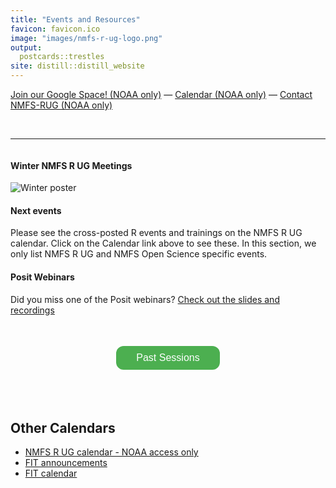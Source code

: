 ```yaml
---
title: "Events and Resources"
favicon: favicon.ico
image: "images/nmfs-r-ug-logo.png"
output:
  postcards::trestles
site: distill::distill_website
---
```


<script>
$('#button').click(function(){
    $('#wrapper').toggle();
});  
</script>
<style>
#wrapper {
  display:none
} 
.button {
  background-color: #4CAF50;
  border-radius: 12px;
  border: none;
  color: white;
  padding: 10px 32px;
  text-align: center;
  text-decoration: none;
  display: inline-block;
  font-size: 16px;
  margin: 4px 2px;
  cursor: pointer;
}
</style>

<div>
 <div style="margin-right:auto; margin-left:auto;">[Join our Google Space! (NOAA only)](https://forms.gle/Xf8hr48SuyP1cNkn8) &mdash; [Calendar (NOAA only)](https://calendar.google.com/calendar/embed?src=noaa.gov_60rfn7ml9rpchl63vs4af9n018%40group.calendar.google.com&ctz=America%2FLos_Angeles)  &mdash;  [Contact NMFS-RUG (NOAA only)](https://forms.gle/GQVNLnTQ7SHCNiFZA)</div>
</div>

<p></p>
<br/>
<hr>


<div class="row">
  <div class="column">
#### Winter NMFS R UG Meetings
<img class="pic" alt="Winter poster" src="images/NMFS-R-UG-Poster-Win-2023.jpg" />
  </div>
  <div class="column">
#### Next events

Please see the cross-posted R events and trainings on the NMFS R UG calendar. Click on the Calendar link above to see these. In this section, we only list NMFS R UG and NMFS Open Science specific events.


#### Posit Webinars
    
Did you miss one of the Posit webinars? [Check out the slides and recordings](https://github.com/nmfs-opensci/posit-webinar-series)
  </div>
</div>


<!--
## Upcoming NMFS R UG Events

<center>
  <a href="images/NMFS-R-UG-Poster-Win-2023.pdf">WINTER-SPRING LINE UP OF TALKS</a>
 </center>


* **Feb 14 2023 11-12pm PDT. NMFS Posit Webinar** Quarto for Reproducible Reports. [Calendar with WebEx link](https://calendar.google.com/calendar/event?action=TEMPLATE&tmeid=MnU3OGM1dXQ5b2Q5OW1oaW5pbjJhZzQxMHJfMjAyMzAxMjRUMjAwMDAwWiBub2FhLmdvdl82MHJmbjdtbDlycGNobDYzdnM0YWY5bjAxOEBn&tmsrc=noaa.gov_60rfn7ml9rpchl63vs4af9n018%40group.calendar.google.com&scp=ALL)

-->

<br />

<center><button id="button" class="button">Past Sessions</button></center>
<div id="wrapper" class="open">

See the "Search past events" tab and our [Past meeting notes](https://docs.google.com/document/d/1mrgtrSXVtPCTxrpBa_0ZbxEsnK9vcQzs6RIV3f-OTPw/edit?usp=sharing) for info on past events and links to things like notes and video for past events.
  
<br/>

* **March 14 2023 11-12pm PDT. NMFS Posit Webinar**  Shiny and html widgets. [See the series repo for the recording](https://github.com/nmfs-opensci/posit-webinar-series)
* **Feb 28 2023 12-1pm PDT. NMFS R UG Monthly Meeting** Connecting to REST APIs in R [Meeting Notes (NOAA restricted)](https://docs.google.com/document/d/1mrgtrSXVtPCTxrpBa_0ZbxEsnK9vcQzs6RIV3f-OTPw/edit?usp=sharing) [Video 1 httr::GET](https://youtu.be/uXqWFZj-_2E) [Video 2 making an R client](https://youtu.be/x3LQ1pQ4nvY)
* **Feb 14 2023 11-12pm PDT. NMFS Posit Webinar** Quarto for Reproducible Reports. [Slides](https://colorado.posit.co/rsc/quarto-reporting/quarto-for-reporting.html) [Materials on GitHub](https://github.com/jeremy-allen/posit-webinar-series/tree/main/03-quarto)
* **Jan 31 2023 12-1pm PDT. NMFS R UG Monthly Meeting** Lightning Talks! [Video recording](https://youtu.be/fmXPzEJG8ms) &#10070; [slides](https://nmfs-opensci.github.io/NMFS-R-UG/files/2023_01_31_Lightning_Talks.pdf)
* **Jan 10 2023 11-12pm PDT. NMFS Posit Webinar** RMarkdown and flexdashboard. [video NOAA restricted](https://drive.google.com/file/d/15fe7geggmRH0_t9AatAuHHTSB-3lDR_q/view?usp=share_link)
* **Dec 13 2022 12-1pm PDT. NMFS R UG Monthly Meeting** Ugly Plots and Better! Using ggplot like a pro. [meeting notes](https://docs.google.com/document/d/1mrgtrSXVtPCTxrpBa_0ZbxEsnK9vcQzs6RIV3f-OTPw/edit#bookmark=kix.4rwy5v9b7btf))
* **Tues Nov 29 2022 12-1pm PDT. NMFS R UG Monthly Meeting** Kathryn Doering (OST) presents R Projects in GitHub Codespaces [meeting notes](https://docs.google.com/document/d/1mrgtrSXVtPCTxrpBa_0ZbxEsnK9vcQzs6RIV3f-OTPw/edit#bookmark=id.hhi8c95e5p2t)
* **Dec 13 2022 11-12pm PDT. NMFS Posit Webinar** The Most Useful RStudio IDE Features You Don't Know. [video NOAA restricted](https://drive.google.com/file/d/1_YHPBgSqh6Z7vxMjv7_5D7OQb0wJiwCa/view?usp=share_link)
* **Tues Oct 24 2022 12-1pm PDT. NMFS R UG Monthly Meeting** Tricks or Treats in R! [Meeting notes](https://docs.google.com/document/d/1mrgtrSXVtPCTxrpBa_0ZbxEsnK9vcQzs6RIV3f-OTPw/edit#bookmark=id.sm6m37glqs29)
* **Tues Sept 27 2022 12-1pm PDT. NMFS R UG Monthly Meeting** GitHub Enterprise discusssion. [Discussion notes](https://docs.google.com/document/d/1tOtPFaGw2dLvPHO4-bQTrE8j9QxvlHeTG6pN5yyw7yY)
* **Fri Aug 5 2022 10-11am PDT. Week 8 of [Practical R and Git Workflow for NOAA Scientists](https://rverse-tutorials.github.io/RWorkflow-NWFSC-2022/)** Eli Holmes (NWFSC) Week 8 Part 2. R Markdown/Quarto for writing reports. Part 2 of writing big reports with R Markdown/Quarto.  Link to video is on the website.
* **Tues July 19 2022 12-1pm PDT. NMFS R UG Monthly Meeting** Christine Stawitz (NWFSC) will share how she is using the GitHub API to create status emails in R. After the demo, we'll discuss how we can use Christine's efforts to possibly create a user-friendly R package that everyone can benefit from! [slides](https://nmfs-opensci.github.io/2022-07-19-APIs/githubAPI.html#1)
* **Fri July 15 2022 10-11am PDT. Week 7 of [Practical R and Git Workflow for NOAA Scientists](https://rverse-tutorials.github.io/RWorkflow-NWFSC-2022/)** Eli Holmes (NWFSC) Week 7 Part 1. R Markdown for writing reports. There are many online tutorials for R Markdown which will cover the basics. I will focus on R Markdown for fisheries (or other) reports. When the data change (which happens often), we have to remake tables (and graphs) and update the numbers in text. For big reports, this is time-consuming and creates errors. I’ll show you how to use R Markdown to automate this process, so you are not manually remaking reports. Link to video is on the website.
* **Fri July 15 2022 10-11am PDT. Week 6 of [Practical R and Git Workflow for NOAA Scientists](https://rverse-tutorials.github.io/RWorkflow-NWFSC-2022/)** Eli Holmes (NWFSC) Week 5 Documenting and sharing R packages with RStudio and GitHub. Link to video is on the website.
* **Fri July 8 2022 10-11am PDT. Week 5 of [Practical R and Git Workflow for NOAA Scientists](https://rverse-tutorials.github.io/RWorkflow-NWFSC-2022/)** Eli Holmes (NWFSC) Week 5 Intro to making R packages in RStudio. Link to video is on the website.
* **Fri June 10 2022 10-11am PDT. Week 4 of [Practical R and Git Workflow for NOAA Scientists](https://rverse-tutorials.github.io/RWorkflow-NWFSC-2022/)** Eli Holmes (NWFSC) Week 4 Intro to Scrum using GitHub issues and project boards. This week will focus on the most popular Agile methodology: Scrum. Scrum is a lightweight and flexible framework that helps teams to work together better and learn with each cycle of work. It has 3 roles, 5 events (steps) that the team goes through during a time-boxed period of work. I will show you how to set up and run a Scrum Sprint using a GitHub project board. The real power of Scrum comes with teams by promoting high functioning teamwork, but you can use Scrum solo; you’ll just have to ‘switch hats’ when you take on different roles.  Link to video is on the website.
* **Fridays starting May 20 2022 10-11am PDT** [Practical R and Git Workflow for NOAA Scientists](https://rverse-tutorials.github.io/RWorkflow-NWFSC-2022/). All sessions are recorded and links are on the website.
* [Win-Spr 2022 NMFS R UG Monthly Events Flyer](https://tinyurl.com/nmfs-rug-win-calendar)
* **Tues May 10 2022 12-1pm PDT** NMFS R UG Lightning Talks! [Central Library blog post](https://libguides.library.noaa.gov/seminars/upcoming/NMFS-R-UG-Creating-reproducible-and-robust-fisheries-science-workflows-using-R-and) &#8226; [Video](https://www.youtube.com/watch?v=4Lo3peWvHbE&authuser=0) &#8226; [Slides - NOAA access](https://docs.google.com/presentation/d/1HpmcCxFX_gj_L02jBfsOjVLWg8btA6Ym791XlxQjcFk/edit#slide=id.gf731ae63a1_0_5)
* **Tues April 12 2022 12-1pm PST** {pins} with an R Studio Rep! A representative from R Studio will be joining us to introduce the {pins} R package. {pins} can be used to share on a networked drive or with services like DropBox, RStudio Connect, Amazon S3, Azure storage and Microsoft 365 (OneDrive and SharePoint). 
* **Tues Mar 29 2022 12-1pm PST. NMFS R UG Monthly Meeting** Erin Steiner (NWFSC) runs a data collection program where she collects cost and participation info from Commercial fishers, processors, and quota owners. She will present two types of markdown tools they have developed to QA their data and communicate with participants. Finally, she'll present some data flow challenges the team has encountered and hopefully facilitate a discussion of how others have resolved those issues.
* Recordings of the PSAW III Training Sessions are online! [Recordings of the sessions - NOAA Access only](https://sites.google.com/noaa.gov/nmfs-ost-psaw)
* Tues Mar 8 2022 12-1pm PST. NMFS R UG Monthly Meeting  Adyan Rios (SEFSC) will talk about how the SouthEast Data, Assessment, and Review (SEDAR) is dealing with confidential data used in projects on GitHub. She'll talk about various tools and processes to prevent confidential data or secrets from being committed to repos [Recording of the session - NOAA access only](https://drive.google.com/file/d/183igNEgj1qa8ea3GprBZzlfYn8z1eXPW/view?usp=sharing)
* Wed Feb 23 2022 1-5pm Eastern. PSAW III  Introduction to Mapping and Spatial Analysis in R (Kevin Stierhoff, SWFSC)
* Wed Mar 2 and 9 2022 1-4pm EDT. PSAW III Fitting Spatial and Spatiotemporal Models with sdmTMB (Eric Ward, NWFSC; Lewis Barnett)
* Wed Feb 9 2022 1-4pm EDT. PSAW III Training Sessions. Part 2. Introduction to FOSSA: Free & Open Source Software for Acoustics (R packages) (Shannon Rankin, SWFSC)
* Wed Feb 16 2022 1-3pm EDT. PSAW III Training Sessions. Creating a Data R Package  (Eli Holmes, NWFSC) [Workshop notes and video](https://rverse-tutorials.github.io/PSAW-2022/)
* Tues Feb 15 10am HI/12pm PT/3pm ET: RStudio Connect Load Testing Christine Stawitz (OST) -  We want to test the ability of the RStudio Connect instance to scale to multiple users. As such, we wanted to set up a time for us to try to use a bunch of the Shiny apps on there simultaneously. Join to learn more about the NMFS R Shiny Connect instance and see if we can break it! 
* Tues Feb 1 2022 12-1pm PST. NMFS R UG Monthly Meeting. Abby Tyrell (NEFSC) gave a presentation on workflow for the Ecosystem and Socioeconomic Profiles. [Slides NOAA access](https://docs.google.com/presentation/d/14CnVSQOp2q171obKH1gHHb1bBBblGWLsuMEkPXbFCxU/edit?usp=sharing) [AKesp report repo] (https://github.com/atyrell3/AKesp) [Recording of the session - NOAA access only](https://drive.google.com/file/d/1JDJolN2wPOQR55vE4eBiDCEAnJNTEZp9/view?usp=sharing)
* Tues Jan 4 2022 9am PST. NMFS R UG Monthly Meeting. Josh London (AFSC) will give a presentation on the {targets} package. [Meeting notes](https://github.com/nmfs-opensci/NMFS-R-UG-Meetings/tree/main/2022-01-04-targets-package)  [Recording of the session - NOAA access only](https://drive.google.com/file/d/1D8CPg3GDqJt1jwAMn4FoVDThTViHvusr/view?usp=sharing)
* Tue Dec 14th 9am PST. NMFS R UG Special Session Kelly Mayo (NMFS Office of Science and Technology) will be giving a 1 hour tutorial and discussion about manually (via Adobe Acrobat) editing reports to be 508 compliant and talk about how we can use screen readers to check our work.  [Meeting notes](https://github.com/nmfs-opensci/NMFS-R-UG-Meetings/blob/main/2021-12-14-508-Compliance/Readme.md) [Recording of the session - NOAA access only](https://drive.google.com/file/d/1GeHoX9Fq5GWkZmI8Ru7JTDv0V-7M3rE6/view?usp=sharing)
* Tue Dec 7th 9am PST. NMFS R UG Monthly Meeting. GitHub Actions. Eli Holmes (NWFSC) will give a brief tutorial and then NMFS R UG members will show how they are using GitHub Actions. [GitHub Actions repo](https://github.com/nmfs-opensci/12-07-21-GitHub-Actions) [Recording of the session - NOAA access only](https://drive.google.com/file/d/1_oxKuRC-m4kzy57y3PJRfhnYIXXm5nkE/view?usp=sharing)
* Nov 16th 9am PST. NMFS R UG Monthly Meeting. Lightning Talks on Reproducible Reports and Scientific Manuscripts. [List of talks with links to slides](https://github.com/nmfs-opensci/11-16-21-Lightning-Talks)
* NMFS R User Group. Oct 26, 2021 9am PST. NMFS R UG Monthly Meeting. [508 Compliance and R Markdown documents repo](https://github.com/nmfs-opensci/10-26-21-508-Compliance/blob/main/README.md). [Recording of the session - NOAA access only](https://drive.google.com/file/d/1-KQd2sur0l1UxWtvl03smYR9WexdzVXZ/view?usp=sharing)
* Oct 12th 9am PST. Inaugural NMRS R UG meeting. Virtual.

</div>  

<br/><br/>

## Other Calendars

* [NMFS R UG calendar - NOAA access only](https://calendar.google.com/calendar/embed?src=noaa.gov_60rfn7ml9rpchl63vs4af9n018%40group.calendar.google.com&ctz=America%2FLos_Angeles)
* [FIT announcements](https://noaa-fisheries-integrated-toolbox.github.io/news/)
* [FIT calendar](https://noaa-fisheries-integrated-toolbox.github.io/news/calendar/)
<!-- * https://jumpingrivers.github.io/meetingsR/events.html -->



